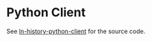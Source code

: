 # Python Client

See [ln-history-python-client](https://github.com/ln-history/ln-history-python-client) for the source code.

